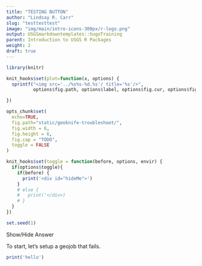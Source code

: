 ```yaml
---
title: "TESTING BUTTON"
author: "Lindsay R. Carr"
slug: "testtesttest"
image: "img/main/intro-icons-300px/r-logo.png"
output: USGSmarkdowntemplates::hugoTraining
parent: Introduction to USGS R Packages
weight: 2
draft: true
---
```


```r
library(knitr)

knit_hooks$set(plot=function(x, options) {
  sprintf("<img src='../%s%s-%d.%s'/ title='%s'/>", 
          options$fig.path, options$label, options$fig.cur, options$fig.ext, options$fig.cap)

})

opts_chunk$set(
  echo=TRUE,
  fig.path="static/geoknife-troubleshoot/",
  fig.width = 6,
  fig.height = 6,
  fig.cap = "TODO",
  toggle = FALSE
)

knit_hooks$set(toggle = function(before, options, envir) {
  if(options$toggle){
    if(before) {
      print('<div id="hideMe">')
    }
    # else {
    #   print('</div>)
    # }
  }
})

set.seed(1)
```

<p class="ToggleButton" onclick="toggle_visibility('hideMe')">Show/Hide Answer</p>

To start, let's setup a geojob that fails.

```r
print('hello')
```


